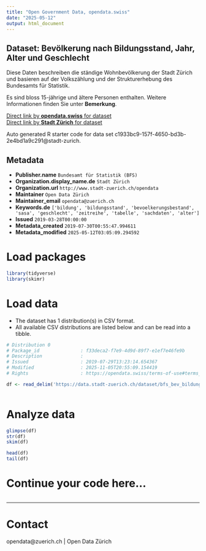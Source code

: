 ```yaml
---
title: "Open Government Data, opendata.swiss"
date: "2025-05-12"
output: html_document
---
```


## Dataset: Bevölkerung nach Bildungsstand, Jahr, Alter und Geschlecht

Diese Daten beschreiben die ständige Wohnbevölkerung der Stadt Zürich und basieren auf der Volkszählung und der Strukturerhebung des Bundesamts für Statistik.

Es sind bloss 15-jährige und ältere Personen enthalten. Weitere Informationen finden Sie unter **Bemerkung**.

[Direct link by **opendata.swiss** for dataset](https://opendata.swiss/de/dataset/bevolkerung-nach-bildungsstand-jahr-alter-und-geschlecht-seit-19701)<br>
[Direct link by **Stadt Zürich** for dataset](https://data.stadt-zuerich.ch/dataset/bfs_bev_bildungsstand_alter_geschl_seit1970_od1005)

Auto generated R starter code for data set c1933bc9-157f-4650-bd3b-2e4bd1a9c291@stadt-zurich.

## Metadata

- **Publisher.name** `Bundesamt für Statistik (BFS)`
- **Organization.display_name.de** `Stadt Zürich`
- **Organization.url** `http://www.stadt-zuerich.ch/opendata`
- **Maintainer** `Open Data Zürich`
- **Maintainer_email** `opendata@zuerich.ch`
- **Keywords.de** `['bildung', 'bildungsstand', 'bevoelkerungsbestand', 'sasa', 'geschlecht', 'zeitreihe', 'tabelle', 'sachdaten', 'alter']`
- **Issued** `2019-03-28T00:00:00`
- **Metadata_created** `2019-07-30T00:55:47.994611`
- **Metadata_modified** `2025-05-12T03:05:09.294592`


# Load packages

```r

library(tidyverse)
library(skimr)

```

# Load data

-   The dataset has 1 distribution(s) in CSV format.
-   All available CSV distributions are listed below and can be read into a tibble.

```r

# Distribution 0
# Package_id               : f33deca2-f7e9-4d9d-89f7-e1ef7e46fe9b
# Description              : 
# Issued                   : 2019-07-29T13:23:14.654367
# Modified                 : 2025-11-05T20:55:09.154419
# Rights                   : https://opendata.swiss/terms-of-use#terms_open

df <- read_delim('https://data.stadt-zuerich.ch/dataset/bfs_bev_bildungsstand_alter_geschl_seit1970_od1005/download/BIL100OD1005.csv')



```

# Analyze data

```r

glimpse(df)
str(df)
skim(df)

head(df)
tail(df)

```

# Continue your code here...

```r

```

------------------------------------------------------------------------

# Contact

opendata@zuerich.ch | Open Data Zürich
